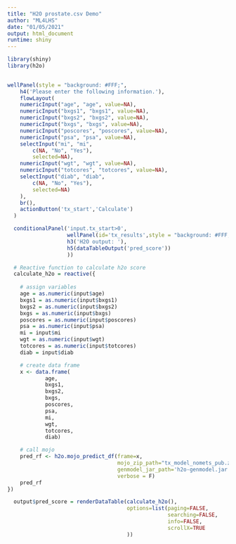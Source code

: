 --- 
title: "H2O prostate.csv Demo" 
author: "ML4LHS" 
date: "01/05/2021" 
output: html_document 
runtime: shiny 
---
```{r context='setup',include=FALSE, cache=FALSE}
library(shiny)
library(h2o)
  
```

```{r echo=FALSE}
wellPanel(style = "background: #FFF;",
    h4('Please enter the following information.'),
    flowLayout(
	numericInput("age", "age", value=NA), 
	numericInput("bxgs1", "bxgs1", value=NA), 
	numericInput("bxgs2", "bxgs2", value=NA), 
	numericInput("bxgs", "bxgs", value=NA), 
	numericInput("poscores", "poscores", value=NA), 
	numericInput("psa", "psa", value=NA), 
	selectInput("mi", "mi", 
		c(NA, "No", "Yes"), 
		selected=NA), 
	numericInput("wgt", "wgt", value=NA), 
	numericInput("totcores", "totcores", value=NA), 
	selectInput("diab", "diab", 
		c(NA, "No", "Yes"), 
		selected=NA)
	),
  	br(),
  	actionButton('tx_start','Calculate')
  )

  conditionalPanel('input.tx_start>0',
                   wellPanel(id='tx_results',style = "background: #FFF;",
                   h3('H2O output: '),
                   h5(dataTableOutput('pred_score'))
                   ))

  # Reactive function to calculate h2o score
  calculate_h2o = reactive({
  
	# assign variables
	age = as.numeric(input$age)
	bxgs1 = as.numeric(input$bxgs1)
	bxgs2 = as.numeric(input$bxgs2)
	bxgs = as.numeric(input$bxgs)
	poscores = as.numeric(input$poscores)
	psa = as.numeric(input$psa)
	mi = input$mi
	wgt = as.numeric(input$wgt)
	totcores = as.numeric(input$totcores)
	diab = input$diab

  	# create data frame
  	x <- data.frame(
			age,
			bxgs1,
			bxgs2,
			bxgs,
			poscores,
			psa,
			mi,
			wgt,
			totcores,
			diab)

  	# call mojo
  	pred_rf <- h2o.mojo_predict_df(frame=x,
  	                               mojo_zip_path="tx_model_nomets_pub.zip",
  	                               genmodel_jar_path='h2o-genmodel.jar',
  	                               verbose = F)
  	pred_rf
})

  output$pred_score = renderDataTable(calculate_h2o(),
                                      options=list(paging=FALSE,
                                                   searching=FALSE,
                                                   info=FALSE,
                                                   scrollX=TRUE
                                      ))
  
```
